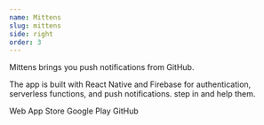 ```yaml
---
name: Mittens
slug: mittens
side: right
order: 3
---
```


<Content>
  <p>Mittens brings you push notifications from GitHub.</p>
  <p className="mt-2">
    The app is built with React Native and Firebase for authentication,
    serverless functions, and push notifications. step in and help them.
  </p>
</Content>

<Footer>
  <Link href="https://mittens.app">Web</Link>
  <Link href="https://itunes.apple.com/us/app/mittens/id1453383568">
    App Store
  </Link>
  <Link href="https://play.google.com/store/apps/details?id=app.mittens">
    Google Play
  </Link>
  <Link href="https://github.com/mittens">GitHub</Link>
</Footer>
